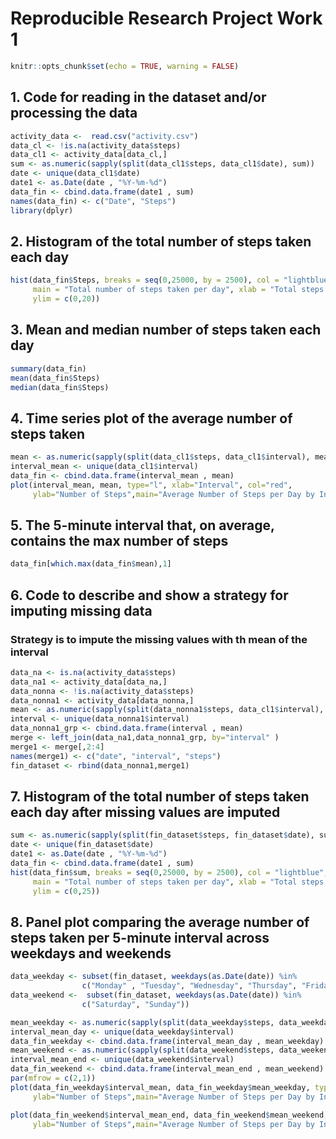 # Reproducible Research Project Work 1
```r
knitr::opts_chunk$set(echo = TRUE, warning = FALSE)
```

## 1. Code for reading in the dataset and/or processing the data
```r
activity_data <-  read.csv("activity.csv")
data_cl <- !is.na(activity_data$steps)
data_cl1 <- activity_data[data_cl,]
sum <- as.numeric(sapply(split(data_cl1$steps, data_cl1$date), sum))
date <- unique(data_cl1$date)
date1 <- as.Date(date , "%Y-%m-%d")
data_fin <- cbind.data.frame(date1 , sum)
names(data_fin) <- c("Date", "Steps")
library(dplyr)
```
## 2. Histogram of the total number of steps taken each day
```r
hist(data_fin$Steps, breaks = seq(0,25000, by = 2500), col = "lightblue", 
     main = "Total number of steps taken per day", xlab = "Total steps taken per day",
     ylim = c(0,20))
```

## 3. Mean and median number of steps taken each day
```r
summary(data_fin)
mean(data_fin$Steps)
median(data_fin$Steps)
```

## 4. Time series plot of the average number of steps taken
```r
mean <- as.numeric(sapply(split(data_cl1$steps, data_cl1$interval), mean))
interval_mean <- unique(data_cl1$interval)
data_fin <- cbind.data.frame(interval_mean , mean)
plot(interval_mean, mean, type="l", xlab="Interval", col="red",
     ylab="Number of Steps",main="Average Number of Steps per Day by Interval" )
```

## 5. The 5-minute interval that, on average, contains the max number of steps
```r
data_fin[which.max(data_fin$mean),1]
```

## 6. Code to describe and show a strategy for imputing missing data
### Strategy is to impute the missing values with th mean of the interval
```r
data_na <- is.na(activity_data$steps)
data_na1 <- activity_data[data_na,]
data_nonna <- !is.na(activity_data$steps)
data_nonna1 <- activity_data[data_nonna,]
mean <- as.numeric(sapply(split(data_nonna1$steps, data_cl1$interval), mean))
interval <- unique(data_nonna1$interval)
data_nonna1_grp <- cbind.data.frame(interval , mean)
merge <- left_join(data_na1,data_nonna1_grp, by="interval" )
merge1 <- merge[,2:4]
names(merge1) <- c("date", "interval", "steps")
fin_dataset <- rbind(data_nonna1,merge1)
```
## 7. Histogram of the total number of steps taken each day after missing values are imputed
```r
sum <- as.numeric(sapply(split(fin_dataset$steps, fin_dataset$date), sum))
date <- unique(fin_dataset$date)
date1 <- as.Date(date , "%Y-%m-%d")
data_fin <- cbind.data.frame(date1 , sum)
hist(data_fin$sum, breaks = seq(0,25000, by = 2500), col = "lightblue", 
     main = "Total number of steps taken per day", xlab = "Total steps taken per day",
     ylim = c(0,25))
```

## 8. Panel plot comparing the average number of steps taken per 5-minute interval across weekdays and weekends

```r
data_weekday <- subset(fin_dataset, weekdays(as.Date(date)) %in% 
                c("Monday" , "Tuesday", "Wednesday", "Thursday", "Friday")) 
data_weekend <-  subset(fin_dataset, weekdays(as.Date(date)) %in% 
                c("Saturday", "Sunday")) 

mean_weekday <- as.numeric(sapply(split(data_weekday$steps, data_weekday$interval), mean))
interval_mean_day <- unique(data_weekday$interval)
data_fin_weekday <- cbind.data.frame(interval_mean_day , mean_weekday)
mean_weekend <- as.numeric(sapply(split(data_weekend$steps, data_weekend$interval), mean))
interval_mean_end <- unique(data_weekend$interval)
data_fin_weekend <- cbind.data.frame(interval_mean_end , mean_weekend)
par(mfrow = c(2,1))
plot(data_fin_weekday$interval_mean, data_fin_weekday$mean_weekday, type="l", xlab="Interval", col="red",
     ylab="Number of Steps",main="Average Number of Steps per Day by Interval on Weekday" )

plot(data_fin_weekend$interval_mean_end, data_fin_weekend$mean_weekend, type="l", xlab="Interval", col="red",
     ylab="Number of Steps",main="Average Number of Steps per Day by Interval on Weekend" )
```


